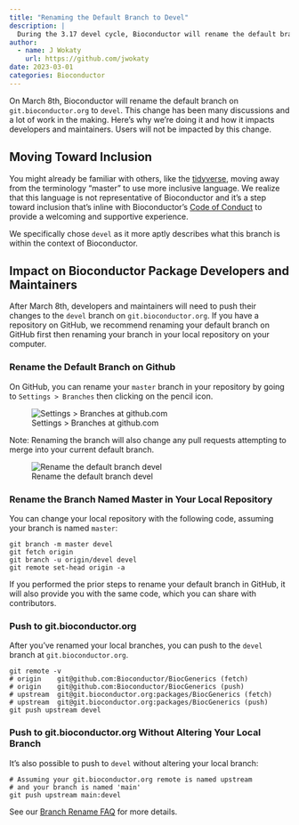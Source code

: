 ```yaml
---
title: "Renaming the Default Branch to Devel"
description: |
  During the 3.17 devel cycle, Bioconductor will rename the default branch devel.
author:
  - name: J Wokaty
    url: https://github.com/jwokaty
date: 2023-03-01
categories: Bioconductor
---
```


On March 8th, Bioconductor will rename the default branch on
`git.bioconductor.org` to `devel`. This change has been many discussions and a
lot of work in the making. Here's why we're doing it and how it impacts
developers and maintainers. Users will not be impacted by this change.

## Moving Toward Inclusion

You might already be familiar with others, like the
[tidyverse](https://www.tidyverse.org/blog/2021/10/renaming-default-branch/),
moving away from the terminology "master" to use more inclusive language. We
realize that this language is not representative of Bioconductor and it's a
step toward inclusion that's inline with Bioconductor's
[Code of Conduct](https://www.bioconductor.org/about/code-of-conduct/)
to provide a welcoming and supportive experience.

We specifically chose `devel` as it more aptly describes what this branch is
within the context of Bioconductor.

## Impact on Bioconductor Package Developers and Maintainers

After March 8th, developers and maintainers will need to push their changes to
the `devel` branch on `git.bioconductor.org`. If you have a repository on
GitHub, we recommend renaming your default branch on GitHub first then renaming
your branch in your local repository on your computer.

### Rename the Default Branch on Github

On GitHub, you can rename your `master` branch in your repository by going to
`Settings > Branches` then clicking on the pencil icon.

![Settings > Branches at github.com](default_branch.png)

Note: Renaming the branch will also change any pull requests attempting to
merge into your current default branch.

![Rename the default branch devel](rename_branch.png)

### Rename the Branch Named Master in Your Local Repository

You can change your local repository with the following code, assuming your
branch is named `master`:

```
git branch -m master devel
git fetch origin
git branch -u origin/devel devel
git remote set-head origin -a
```

If you performed the prior steps to rename your default branch in GitHub, it
will also provide you with the same code, which you can share with contributors.

### Push to git.bioconductor.org

After you've renamed your local branches, you can push to the `devel` branch
at `git.bioconductor.org`.

```
git remote -v
# origin    git@github.com:Bioconductor/BiocGenerics (fetch)
# origin    git@github.com:Bioconductor/BiocGenerics (push)
# upstream  git@git.bioconductor.org:packages/BiocGenerics (fetch)
# upstream  git@git.bioconductor.org:packages/BiocGenerics (push)
git push upstream devel
```

### Push to git.bioconductor.org Without Altering Your Local Branch

It's also possible to push to `devel` without altering your local
branch:

```
# Assuming your git.bioconductor.org remote is named upstream
# and your branch is named 'main'
git push upstream main:devel
```

See our [Branch Rename FAQ](https://contributions.bioconductor.org/branch-rename-faqs.html)
for more details.
